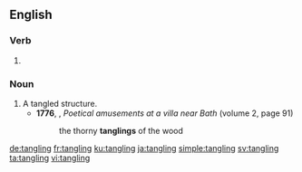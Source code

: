 ==English==

===Verb===
{{head|en|present participle}}

# {{present participle of|tangle|lang=en|nocat=1}}

===Noun===
{{en-noun}}

# A tangled structure.
#* '''1776''', {{w|Anna, Lady Miller}}, ''Poetical amusements at a villa near Bath'' (volume 2, page 91)
#*: the thorny '''tanglings''' of the wood

[[de:tangling]]
[[fr:tangling]]
[[ku:tangling]]
[[ja:tangling]]
[[simple:tangling]]
[[sv:tangling]]
[[ta:tangling]]
[[vi:tangling]]